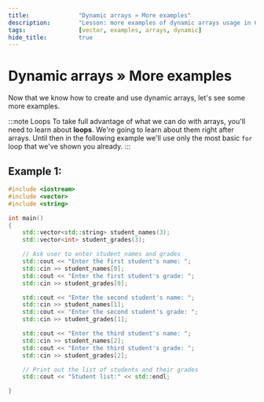 ```yaml
---
title:				"Dynamic arrays » More examples"
description:		"Lesson: more examples of dynamic arrays usage in C++"
tags:				[vector, examples, arrays, dynamic]
hide_title:			true
---
```


# Dynamic arrays » More examples

Now that we know how to create and use dynamic arrays, let's see some more examples.

:::note Loops
To take full advantage of what we can do with arrays, you'll need to learn about **loops**. We're going to learn about them
right after arrays. Until then in the following example we'll use only the most basic `for` loop that we've shown you already.
:::

## Example 1:

```cpp title="Manipulating list of student grades"
#include <iostream>
#include <vector>
#include <string>

int main()
{
	std::vector<std::string> student_names(3);
	std::vector<int> student_grades(3);

	// Ask user to enter student names and grades
	std::cout << "Enter the first student's name: ";
	std::cin >> student_names[0];
	std::cout << "Enter the first student's grade: ";
	std::cin >> student_grades[0];

	std::cout << "Enter the second student's name: ";
	std::cin >> student_names[1];
	std::cout << "Enter the second student's grade: ";
	std::cin >> student_grades[1];

	std::cout << "Enter the third student's name: ";
	std::cin >> student_names[2];
	std::cout << "Enter the third student's grade: ";
	std::cin >> student_grades[2];

	// Print out the list of students and their grades
	std::cout << "Student list:" << std::endl;

}
```